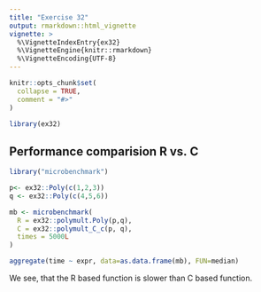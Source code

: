 ```yaml
---
title: "Exercise 32"
output: rmarkdown::html_vignette
vignette: >
  %\VignetteIndexEntry{ex32}
  %\VignetteEngine{knitr::rmarkdown}
  %\VignetteEncoding{UTF-8}
---
```


```r
knitr::opts_chunk$set(
  collapse = TRUE,
  comment = "#>"
)
```

```r
library(ex32)
```

## Performance comparision R vs. C
```r
library("microbenchmark")

p<- ex32::Poly(c(1,2,3))
q <- ex32::Poly(c(4,5,6))

mb <- microbenchmark(
  R = ex32::polymult.Poly(p,q),
  C = ex32::polymult_C_c(p, q),
  times = 5000L
)

aggregate(time ~ expr, data=as.data.frame(mb), FUN=median)
```
We see, that the R based function is slower than C based function. 
